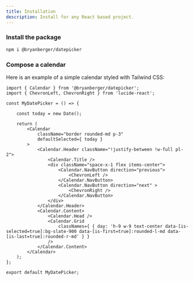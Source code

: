 ```yaml
---
title: Installation
description: Install for any React based project.
---
```


### Install the package

```bash
npm i @bryanberger/datepicker
```

### Compose a calendar

Here is an example of a simple calendar styled with Tailwind CSS:

<div className="flex justify-center">
	<SimpleCalendar />
</div>

```tsx showLineNumbers
import { Calendar } from '@bryanberger/datepicker';
import { ChevronLeft, ChevronRight } from 'lucide-react';

const MyDatePicker = () => {

	const today = new Date();

	return (
		<Calendar
			className="border rounded-md p-3"
			defaultSelected={ today }
		>
			<Calendar.Header className="!justify-between !w-full pl-2">
				<Calendar.Title />
				<div className="space-x-1 flex items-center">
					<Calendar.NavButton direction="previous">
						<ChevronLeft />
					</Calendar.NavButton>
					<Calendar.NavButton direction="next" >
						<ChevronRight />
					</Calendar.NavButton>
				</div>
			</Calendar.Header>
			<Calendar.Content>
				<Calendar.Head />
				<Calendar.Grid
					classNames={ { day: 'h-9 w-9 text-center data-[is-selected=true]:bg-slate-900 data-[is-first=true]:rounded-l-md data-[is-last=true]:rounded-r-md' } }
				/>
			</Calendar.Content>
		</Calendar>
	);
};

export default MyDatePicker;
```